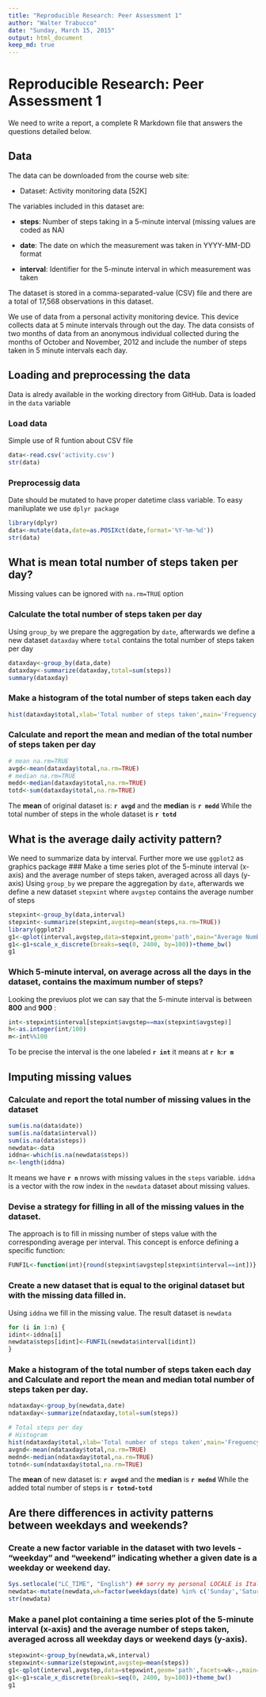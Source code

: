 ```yaml
---
title: "Reproducible Research: Peer Assessment 1"
author: "Walter Trabucco"
date: "Sunday, March 15, 2015"
output: html_document
keep_md: true
---
```

# Reproducible Research: Peer Assessment 1

We need to write a report, a complete R Markdown file that answers the questions detailed below.

## Data
The data can be downloaded from the course web site:

* Dataset: Activity monitoring data [52K]

The variables included in this dataset are:

* **steps**: Number of steps taking in a 5-minute interval (missing values are coded as NA)

* **date**: The date on which the measurement was taken in YYYY-MM-DD format

* **interval**: Identifier for the 5-minute interval in which measurement was taken

The dataset is stored in a comma-separated-value (CSV) file and there are a total of 17,568 observations in this dataset.

We use of data from a personal activity monitoring device. This device collects data at 5 minute intervals through out the day. The data consists of two months of data from an anonymous individual collected during the months of October and November, 2012 and include the number of steps taken in 5 minute intervals each day.

## Loading and preprocessing the data
Data is alredy available in the working directory from GitHub.
Data is loaded in the `data` variable

### Load data
Simple use of R funtion about CSV file
```r
data<-read.csv('activity.csv')
str(data)
```

### Preprocessig data
Date should be mutated to have proper datetime class variable.
To easy maniluplate we use `dplyr package`
```r
library(dplyr)
data<-mutate(data,date=as.POSIXct(date,format='%Y-%m-%d'))
str(data)
```

## What is mean total number of steps taken per day?
Missing values can be ignored with `na.rm=TRUE` option

### Calculate the total number of steps taken per day
Using `group_by` we prepare the aggregation by `date`, afterwards we define a new dataset `dataxday` where `total` contains the total number of steps taken per day
```r
dataxday<-group_by(data,date)
dataxday<-summarize(dataxday,total=sum(steps))
summary(dataxday)
```

### Make a histogram of the total number of steps taken each day

```r
hist(dataxday$total,xlab='Total number of steps taken',main='Freguency of total number of steps x day',col=c("red"))
```

### Calculate and report the mean and median of the total number of steps taken per day
```r
# mean na.rm=TRUE
avgd<-mean(dataxday$total,na.rm=TRUE)
# median na.rm=TRUE
medd<-median(dataxday$total,na.rm=TRUE)
totd<-sum(dataxday$total,na.rm=TRUE)
```
The **mean** of original dataset is: **`r avgd`** and the **median** is **`r medd`**
While the total number of steps in the whole dataset is **`r totd`**

## What is the average daily activity pattern?
We need to summarize data by interval. Further more we use `ggplot2` as graphics package 
### Make a time series plot  of the 5-minute interval (x-axis) and the average number of steps taken, averaged across all days (y-axis)
Using `group_by` we prepare the aggregation by `date`, afterwards we define a new dataset `stepxint` where `avgstep` contains the average number of steps
```r
stepxint<-group_by(data,interval)
stepxint<-summarize(stepxint,avgstep=mean(steps,na.rm=TRUE))
library(ggplot2)
g1<-qplot(interval,avgstep,data=stepxint,geom='path',main="Average Number of steps per interval",xlab='Interval',ylab='Number of steps',color=c("red"))
g1<-g1+scale_x_discrete(breaks=seq(0, 2400, by=100))+theme_bw()
g1
```

### Which 5-minute interval, on average across all the days in the dataset, contains the maximum number of steps?
Looking the previuos plot we can say that the 5-minute interval is between **800** and **900** :
```r
int<-stepxint$interval[stepxint$avgstep==max(stepxint$avgstep)]
h<-as.integer(int/100)
m<-int%%100
```

To be precise the interval is the one labeled **`r int`** it means at **`r h`:`r m`**


## Imputing missing values

### Calculate and report the total number of missing values in the dataset
```r
sum(is.na(data$date))
sum(is.na(data$interval))
sum(is.na(data$steps))
newdata<-data
iddna<-which(is.na(newdata$steps))
n<-length(iddna)
```
It means we have **`r n`** nrows with missing values in the `steps` variable. `iddna` is a vector with the row index in the `newdata` dataset about missing values.  

### Devise a strategy for filling in all of the missing values in the dataset.
The approach is to fill in missing number of steps value with the corresponding average per interval.
This concept is enforce defining a specific function:

```r
FUNFIL<-function(int){round(stepxint$avgstep[stepxint$interval==int])}
```


### Create a new dataset that is equal to the original dataset but with the missing data filled in.
Using `iddna` we fill in the missing value. The result dataset is `newdata`
```r
for (i in 1:n) {
idint<-iddna[i]
newdata$steps[idint]<-FUNFIL(newdata$interval[idint])
}
```
### Make a histogram of the total number of steps taken each day and Calculate and report the mean and median total number of steps taken per day.

```r
ndataxday<-group_by(newdata,date)
ndataxday<-summarize(ndataxday,total=sum(steps))

# Total steps per day
# Histogram
hist(ndataxday$total,xlab='Total number of steps taken',main='Freguency of total number of steps x day',col=c("green"))
avgnd<-mean(ndataxday$total,na.rm=TRUE)
mednd<-median(ndataxday$total,na.rm=TRUE)
totnd<-sum(ndataxday$total,na.rm=TRUE)
```

The **mean** of new dataset is: **`r avgnd`** and the **median** is **`r mednd`**
While the added total number of steps is **`r totnd-totd`**


## Are there differences in activity patterns between weekdays and weekends?

### Create a new factor variable in the dataset with two levels - "weekday" and "weekend" indicating whether a given date is a weekday or weekend day.

```r
Sys.setlocale("LC_TIME", "English") ## sorry my personal LOCALE is Italian
newdata<-mutate(newdata,wk=factor(weekdays(date) %in% c('Sunday','Saturday'), labels = c("weekday", "weekend")))
str(newdata)
```

### Make a panel plot containing a time series plot of the 5-minute interval (x-axis) and the average number of steps taken, averaged across all weekday days or weekend days (y-axis).

```r
stepxwint<-group_by(newdata,wk,interval)
stepxwint<-summarize(stepxwint,avgstep=mean(steps))
g1<-qplot(interval,avgstep,data=stepxwint,geom='path',facets=wk~.,main="Average Number of steps per interval",xlab='Interval',ylab='Number of steps')
g1<-g1+scale_x_discrete(breaks=seq(0, 2400, by=100))+theme_bw()
g1
```

